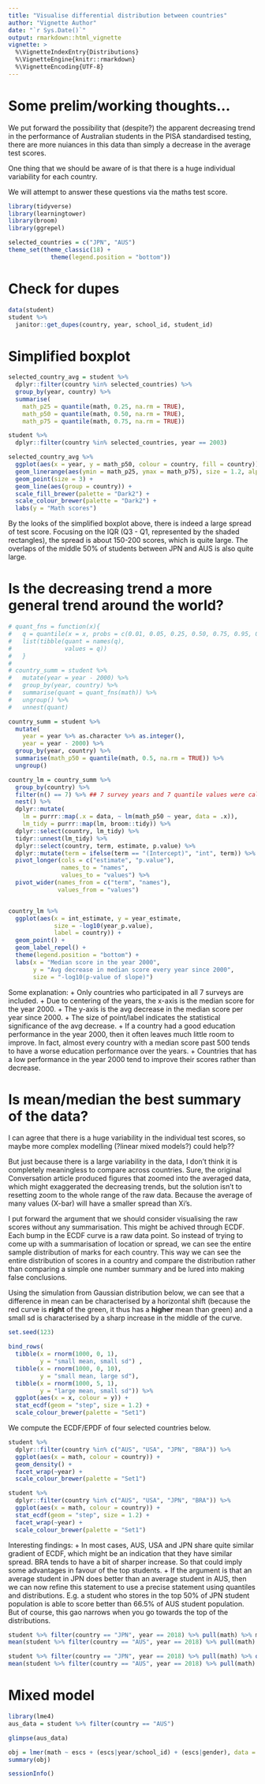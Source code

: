 ```yaml
---
title: "Visualise differential distribution between countries"
author: "Vignette Author"
date: "`r Sys.Date()`"
output: rmarkdown::html_vignette
vignette: >
  %\VignetteIndexEntry{Distributions}
  %\VignetteEngine{knitr::rmarkdown}
  %\VignetteEncoding{UTF-8}
---
```


# Some prelim/working thoughts...

We put forward the possibility that (despite?) the apparent decreasing trend in the performance of Australian students in the PISA standardised testing, there are more nuiances in this data than simply a decrease in the average test scores. 

One thing that we should be aware of is that there is a huge individual variability for each country. 

We will attempt to answer these questions via the maths test score.

```r
library(tidyverse)
library(learningtower)
library(broom)
library(ggrepel)

selected_countries = c("JPN", "AUS")
theme_set(theme_classic(18) + 
            theme(legend.position = "bottom"))
```

# Check for dupes
```r
data(student)
student %>%
  janitor::get_dupes(country, year, school_id, student_id)
```


# Simplified boxplot

```r
selected_country_avg = student %>% 
  dplyr::filter(country %in% selected_countries) %>% 
  group_by(year, country) %>% 
  summarise(
    math_p25 = quantile(math, 0.25, na.rm = TRUE),
    math_p50 = quantile(math, 0.50, na.rm = TRUE),
    math_p75 = quantile(math, 0.75, na.rm = TRUE))

student %>% 
  dplyr::filter(country %in% selected_countries, year == 2003)

selected_country_avg %>% 
  ggplot(aes(x = year, y = math_p50, colour = country, fill = country)) +
  geom_linerange(aes(ymin = math_p25, ymax = math_p75), size = 1.2, alpha = 0.7) +
  geom_point(size = 3) +
  geom_line(aes(group = country)) +
  scale_fill_brewer(palette = "Dark2") +
  scale_colour_brewer(palette = "Dark2") +
  labs(y = "Math scores")
```

By the looks of the simplified boxplot above, there is indeed a large spread of test score. Focusing on the IQR (Q3 - Q1, represented by the shaded rectangles), the spread is about 150-200 scores, which is quite large. The overlaps of the middle 50% of students between JPN and AUS is also quite large. 

# Is the decreasing trend a more general trend around the world?

```r
# quant_fns = function(x){
#   q = quantile(x = x, probs = c(0.01, 0.05, 0.25, 0.50, 0.75, 0.95, 0.99), na.rm = TRUE)
#   list(tibble(quant = names(q),
#               values = q))
#   }
# 
# country_summ = student %>% 
#   mutate(year = year - 2000) %>% 
#   group_by(year, country) %>% 
#   summarise(quant = quant_fns(math)) %>% 
#   ungroup() %>% 
#   unnest(quant)

country_summ = student %>% 
  mutate(
    year = year %>% as.character %>% as.integer(),
    year = year - 2000) %>% 
  group_by(year, country) %>% 
  summarise(math_p50 = quantile(math, 0.5, na.rm = TRUE)) %>% 
  ungroup() 

country_lm = country_summ %>% 
  group_by(country) %>% 
  filter(n() == 7) %>% ## 7 survey years and 7 quantile values were calculated
  nest() %>% 
  dplyr::mutate(
    lm = purrr::map(.x = data, ~ lm(math_p50 ~ year, data = .x)),
    lm_tidy = purrr::map(lm, broom::tidy)) %>% 
  dplyr::select(country, lm_tidy) %>% 
  tidyr::unnest(lm_tidy) %>% 
  dplyr::select(country, term, estimate, p.value) %>% 
  dplyr::mutate(term = ifelse(term == "(Intercept)", "int", term)) %>% 
  pivot_longer(cols = c("estimate", "p.value"),
               names_to = "names", 
               values_to = "values") %>% 
  pivot_wider(names_from = c("term", "names"),
              values_from = "values")


country_lm %>%
  ggplot(aes(x = int_estimate, y = year_estimate,
             size = -log10(year_p.value),
             label = country)) +
  geom_point() +
  geom_label_repel() +
  theme(legend.position = "bottom") +
  labs(x = "Median score in the year 2000", 
       y = "Avg decrease in median score every year since 2000",
       size = "-log10(p-value of slope)")
```

Some explanation:
+ Only countries who participated in all 7 surveys are included.
+ Due to centering of the years, the x-axis is the median score for the year 2000. 
+ The y-axis is the avg decrease in the median score per year since 2000. 
+ The size of point/label indicates the statistical significance of the avg decrease.
+ If a country had a good education performance in the year 2000, then it often leaves much little room to improve. In fact, almost every country with a median score past 500 tends to have a worse education performance over the years. 
+ Countries that has a low performance in the year 2000 tend to improve their scores rather than decrease. 

# Is mean/median the best summary of the data?

I can agree that there is a huge variability in the individual test scores, so maybe more complex modelling (?linear mixed models?) could help??

But just because there is a large variability in the data, I don't think it is completely meaningless to compare across countries. Sure, the original Conversation article produced figures that zoomed into the averaged data, which might exaggerated the decreasing trends, but the solution isn't to resetting zoom to the whole range of the raw data. Because the average of many values (X-bar) will have a smaller spread than Xi's. 

I put forward the argument that we should consider visualising the raw scores without any summarisation. This might be achived through ECDF. Each bump in the ECDF curve is a raw data point. So instead of trying to come up with a summarisation of location or spread, we can see the entire sample distribution of marks for each country. This way we can see the entire distribution of scores in a country and compare the distribution rather than comparing a simple one number summary and be lured into making false conclusions. 

Using the simulation from Gaussian distribution below, we can see that a difference in mean can be characterised by a horizontal shift (because the red curve is **right** of the green, it thus has a **higher** mean than green) and a small sd is characterised by a sharp increase in the middle of the curve. 

```r
set.seed(123)

bind_rows(
  tibble(x = rnorm(1000, 0, 1),
         y = "small mean, small sd") ,
  tibble(x = rnorm(1000, 0, 10),
         y = "small mean, large sd"),
  tibble(x = rnorm(1000, 5, 1),
         y = "large mean, small sd")) %>% 
  ggplot(aes(x = x, colour = y)) + 
  stat_ecdf(geom = "step", size = 1.2) +
  scale_colour_brewer(palette = "Set1")
```

We compute the ECDF/EPDF of four selected countries below. 

```r
student %>% 
  dplyr::filter(country %in% c("AUS", "USA", "JPN", "BRA")) %>% 
  ggplot(aes(x = math, colour = country)) + 
  geom_density() +
  facet_wrap(~year) +
  scale_colour_brewer(palette = "Set1")

student %>% 
  dplyr::filter(country %in% c("AUS", "USA", "JPN", "BRA")) %>% 
  ggplot(aes(x = math, colour = country)) + 
  stat_ecdf(geom = "step", size = 1.2) +
  facet_wrap(~year) +
  scale_colour_brewer(palette = "Set1")
```

Interesting findings: 
+ In most cases, AUS, USA and JPN share quite similar gradient of ECDF, which might be an indication that they have similar spread. BRA tends to have a bit of sharper increase. So that could imply some advantages in favour of the top students. 
+ If the argument is that an average student in JPN does better than an average student in AUS, then we can now refine this statement to use a precise statement using quantiles and distributions. E.g. a student who stores in the top 50% of JPN student population is able to score better than 66.5% of AUS student population. But of course, this gao narrows when you go towards the top of the distributions. 


```r
student %>% filter(country == "JPN", year == 2018) %>% pull(math) %>% median
mean(student %>% filter(country == "AUS", year == 2018) %>% pull(math) <= 532.182)

student %>% filter(country == "JPN", year == 2018) %>% pull(math) %>% quantile(0.90)
mean(student %>% filter(country == "AUS", year == 2018) %>% pull(math) <= 636.9)
```


# Mixed model
```r
library(lme4)
aus_data = student %>% filter(country == "AUS")

glimpse(aus_data)

obj = lmer(math ~ escs + (escs|year/school_id) + (escs|gender), data = aus_data)
summary(obj)
```



```r
sessionInfo()
```

